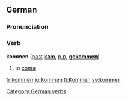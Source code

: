 ==German==
===Pronunciation===
{{IPA|[ˈkɔmən]}}

===Verb===
'''kommen''' ([[past]] '''[[kam]]''', [[past participle|p.p.]] '''[[gekommen]]''')

#to [[come]]

[[Category:German verbs]]

[[fr:kommen]]
[[io:Kommen]]
[[fi:Kommen]]
[[sv:kommen]]